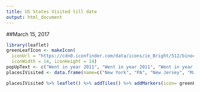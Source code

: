 ---
title: US States Visited till date
output: html_document
---
##March 15, 2017
```{r, echo=FALSE, message=FALSE, warning=FALSE}
library(leaflet)
greenLeafIcon <- makeIcon(
  iconUrl = "https://cdn0.iconfinder.com/data/icons/ie_Bright/512/binoculars.png",
  iconWidth = 14, iconHeight = 14)
popUpText <- c("Went in year 2011", "Went in year 2011", "Went in year 2011", "Went in year 2016", "Went in year 2016", "Went in year 2011", "Went in year 2011", "Went in year 2016", "Went in year 2012", "Went in year 2011", "Went in year 2011", "Went in year 2012")
placesIVisited <- data.frame(name=c("New York", "PA", "New Jersey", "MaryLand", "DC", "Florida", "Georgia", "Illinois", "California", "Nevada", "Washington", "Hawai"), lat= c(40.7128,41.2033, 40.0583, 39.0458, 38.9072,27.6648,32.1656,40.6331, 36.7783, 38.8026,47.7511, 19.8968 ), lng=c(-74.0059,-77.1945, -74.4057, -76.6413,-77.0369,-81.5158,-82.9001,-89.3985,-119.4179, -116.4194,-120.7401,-155.5828 ))

placesIVisited %>% leaflet() %>% addTiles() %>% addMarkers(icon= greenLeafIcon, popup = popUpText)
```
